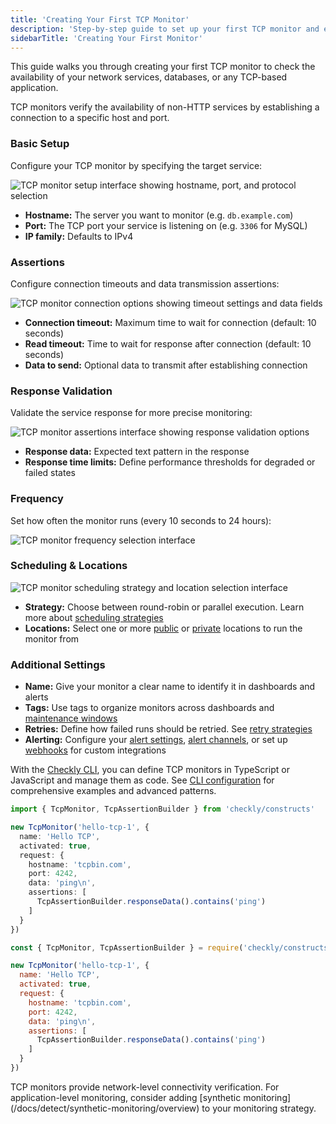 ```yaml
---
title: 'Creating Your First TCP Monitor'
description: 'Step-by-step guide to set up your first TCP monitor and ensure your network services are always available.'
sidebarTitle: 'Creating Your First Monitor'
---
```


This guide walks you through creating your first TCP monitor to check the availability of your network services, databases, or any TCP-based application.

<Tabs>
<Tab title="Create from UI">

TCP monitors verify the availability of non-HTTP services by establishing a connection to a specific host and port.

### Basic Setup

Configure your TCP monitor by specifying the target service:

<Frame>
  <img src="/images/tcp-request.png" alt="TCP monitor setup interface showing hostname, port, and protocol selection" />
</Frame>

* **Hostname:** The server you want to monitor (e.g. `db.example.com`)
* **Port:** The TCP port your service is listening on (e.g. `3306` for MySQL)
* **IP family:** Defaults to IPv4

### Assertions

Configure connection timeouts and data transmission assertions:

<Frame>
  <img src="/images/tcp-assertion.png" alt="TCP monitor connection options showing timeout settings and data fields" />
</Frame>

* **Connection timeout:** Maximum time to wait for connection (default: 10 seconds)
* **Read timeout:** Time to wait for response after connection (default: 10 seconds)
* **Data to send:** Optional data to transmit after establishing connection

### Response Validation

Validate the service response for more precise monitoring:

<Frame>
  <img src="/images/tcp-response.png" alt="TCP monitor assertions interface showing response validation options" />
</Frame>

* **Response data:** Expected text pattern in the response
* **Response time limits:** Define performance thresholds for degraded or failed states

### Frequency

Set how often the monitor runs (every 10 seconds to 24 hours):

<Frame>
  <img src="/images/tcp-frequency.png" alt="TCP monitor frequency selection interface" />
</Frame>

### Scheduling & Locations

<Frame>
  <img src="/images/tcp-scheduling-strategy.png" alt="TCP monitor scheduling strategy and location selection interface" />
</Frame>

* **Strategy:** Choose between round-robin or parallel execution. Learn more about [scheduling strategies](/docs/monitoring/global-locations#scheduling-strategies)
* **Locations:** Select one or more [public](/docs/monitoring/global-locations/) or [private](/docs/private-locations/) locations to run the monitor from

### Additional Settings

* **Name:** Give your monitor a clear name to identify it in dashboards and alerts
* **Tags:** Use tags to organize monitors across dashboards and [maintenance windows](/docs/maintenance-windows/)
* **Retries:** Define how failed runs should be retried. See [retry strategies](/docs/alerting-and-retries/retries/)
* **Alerting:** Configure your [alert settings](/docs/alerting-and-retries/alert-settings/), [alert channels](/docs/alerting-and-retries/alert-channels/), or set up [webhooks](/docs/alerting-and-retries/webhooks/) for custom integrations

</Tab>
<Tab title="Create from Code">

With the [Checkly CLI](/cli/overview), you can define TCP monitors in TypeScript or JavaScript and manage them as code. See [CLI configuration](/docs/detect/uptime-monitoring/cli-configuration) for comprehensive examples and advanced patterns.

<Tabs>
<Tab title="TypeScript">

```ts hello-tcp.check.ts
import { TcpMonitor, TcpAssertionBuilder } from 'checkly/constructs'

new TcpMonitor('hello-tcp-1', {
  name: 'Hello TCP',
  activated: true,
  request: {
    hostname: 'tcpbin.com',
    port: 4242,
    data: 'ping\n',
    assertions: [
      TcpAssertionBuilder.responseData().contains('ping')
    ]
  }
})
```

</Tab>
<Tab title="JavaScript">

```js hello-tcp.check.js
const { TcpMonitor, TcpAssertionBuilder } = require('checkly/constructs')

new TcpMonitor('hello-tcp-1', {
  name: 'Hello TCP',
  activated: true,
  request: {
    hostname: 'tcpbin.com',
    port: 4242,
    data: 'ping\n',
    assertions: [
      TcpAssertionBuilder.responseData().contains('ping')
    ]
  }
})
```

</Tab>
</Tabs>

</Tab>
</Tabs>

<Note>
TCP monitors provide network-level connectivity verification. For application-level monitoring, consider adding [synthetic monitoring](/docs/detect/synthetic-monitoring/overview) to your monitoring strategy.
</Note>